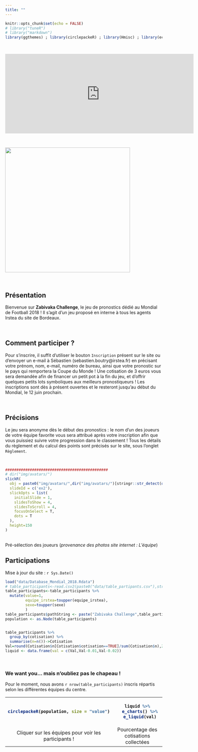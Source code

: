 ```yaml
---
title: ""
---
```



<style>
  .col2 {
    columns: 2 200px;         /* number of columns and width in pixels*/
    -webkit-columns: 2 200px; /* chrome, safari */
    -moz-columns: 2 200px;    /* firefox */
  }
</style>



```r
knitr::opts_chunk$set(echo = FALSE)
# library("tuneR")
# library("markdown")
library(ggthemes) ; library(circlepackeR) ; library(Hmisc) ; library(echarts4r) ; library(magrittr) ; library(data.tree) ; library(flexdashboard);  library(svglite) ;  library(lattice);  library(ggplot2) ;  library(rvest) ;  library(reshape2) ;  library(dplyr) ;  library(htmlwidgets) ; library(slickR) ;  library(xml2) ;  library(tidyverse)
```

<br>
  
<div align="center">
<iframe src="https://free.timeanddate.com/countdown/i69tenl8/n1288/cf113/cm0/cu4/ct0/cs0/ca0/cr0/ss0/cac000/cpc000/pct/tc000/fs150/szw602/szh253/tatIl%20est%20encore%20temps%20de%20vous%20inscrire%20!/tac000/tpc000/matIl%20vous%20reste%20%3A%20/mac000/mpc000/iso2018-06-12T00:00:00/bo2" allowTransparency="true" frameborder="0" width="604" height="255"></iframe>
</div>
      
<br>

<img src="img/Dessin_site.png" width="400" class="center">

<br>

## Présentation

Bienvenue sur **Zabivaka Challenge**, le jeu de pronostics dédié au Mondial de Football 2018 ! Il s’agit d’un jeu proposé en interne à tous les agents Irstea du site de Bordeaux.

<br>

## Comment participer ?

Pour s’inscrire, il suffit d’utiliser le bouton `Inscription` présent sur le site ou d’envoyer un e-mail à Sébastien (sebastien.boutry@irstea.fr) en précisant votre prénom, nom, e-mail, numéro de bureau, ainsi que votre pronostic sur le pays qui remportera la Coupe du Monde ! Une cotisation de 3 euros vous sera demandée afin de financer un petit pot à la fin du jeu, et d’offrir quelques petits lots symboliques aux meilleurs pronostiqueurs ! Les inscriptions sont dès à présent ouvertes et le resteront jusqu’au début du Mondial, le 12 juin prochain.

<br>

## Précisions


Le jeu sera anonyme dès le début des pronostics : le nom d’un des joueurs de votre équipe favorite vous sera attribué après votre inscription afin que vous puissiez suivre votre progression dans le classement ! Tous les détails du règlement et du calcul des points sont précisés sur le site, sous l’onglet `Règlement`.

<br>
```r
##############################################
# dir("img/avatars/")
slickR(
  obj = paste0("img/avatars/",dir("img/avatars/")[stringr::str_detect(dir("img/avatars/"),".jpg")]),
  slideId = c('ex2'),
  slickOpts = list(
    initialSlide = 1,
    slidesToShow = 4,
    slidesToScroll = 4,
    focusOnSelect = T,
    dots = T
  ),
  height=150
)
```
<br>
Pré-sélection des joueurs (*provenance des photos site internet : L'équipe*)
<br>

## Participations
Mise à jour du site : `r Sys.Date()`
```r
load("data/Database_Mondial_2018.Rdata")
# table_participants<-read.csv2(paste0("data/table_partipants.csv"),stringsAsFactors = FALSE,fileEncoding = "utf-8")
table_participants<-table_participants %>% 
  mutate(value=1, 
         equipe_irstea=toupper(equipe_irstea),
         sexe=toupper(sexe)
         )
table_participants$pathString <- paste("Zabivaka Challenge",table_participants$equipe_irstea,table_participants$prenom, sep = "/")
population <- as.Node(table_participants)


table_participants %>%  
  group_by(cotisation) %>% 
  summarise(n=n())->Cotisation
Val=round(Cotisation$n[Cotisation$cotisation==TRUE]/sum(Cotisation$n),2)
liquid <- data.frame(val = c(Val,Val-0.01,Val-0.02))
```
 <br>

### We want you... mais n'oubliez pas le chapeau !

Pour le moment, nous avons `r nrow(table_participants)` inscris répartis selon les différentes équipes du centre.
<br>

<font size="3"> 
<table border="0" cellpadding="0" cellspacing="0" width="100%" valign="middle" align="center"><tr><th width="55%" align="center">
```r
circlepackeR(population, size = "value")
``` 
</th><th width="45%" align="center" valign="middle">
```r
liquid %>%
  e_charts() %>%
  e_liquid(val)
```
</th></tr><tr align="center"><td>Cliquer sur les équipes pour voir les participants !</td><td>Pourcentage des cotisations collectées</td></tr></table></font> 

<br>
<br>

